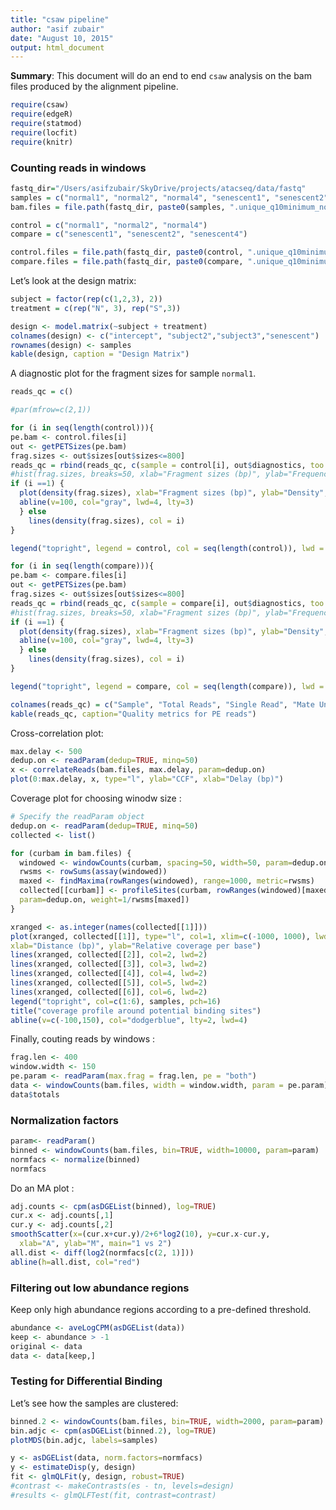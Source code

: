 ```yaml
---
title: "csaw pipeline"
author: "asif zubair"
date: "August 10, 2015"
output: html_document
---
```


**Summary**: This document will do an end to end `csaw` analysis on the bam files produced by the alignment pipeline. 

```r
require(csaw) 
require(edgeR)
require(statmod)
require(locfit)
require(knitr)
```


### Counting reads in windows ###


```r
fastq_dir="/Users/asifzubair/SkyDrive/projects/atacseq/data/fastq"
samples = c("normal1", "normal2", "normal4", "senescent1", "senescent2", "senescent4")
bam.files = file.path(fastq_dir, paste0(samples, ".unique_q10minimum_noChrM.hg19.sorted.bam"))

control = c("normal1", "normal2", "normal4")
compare = c("senescent1", "senescent2", "senescent4")

control.files = file.path(fastq_dir, paste0(control, ".unique_q10minimum_noChrM.hg19.sorted.bam"))
compare.files = file.path(fastq_dir, paste0(compare, ".unique_q10minimum_noChrM.hg19.sorted.bam"))


```


Let's look at the design matrix: 


```r
subject = factor(rep(c(1,2,3), 2))
treatment = c(rep("N", 3), rep("S",3))

design <- model.matrix(~subject + treatment) 
colnames(design) <- c("intercept", "subject2","subject3","senescent")
rownames(design) <- samples
kable(design, caption = "Design Matrix")
```


A diagnostic plot for the fragment sizes for sample `normal1`.


```r

reads_qc = c()

#par(mfrow=c(2,1))

for (i in seq(length(control))){
pe.bam <- control.files[i]
out <- getPETSizes(pe.bam)
frag.sizes <- out$sizes[out$sizes<=800]
reads_qc = rbind(reads_qc, c(sample = control[i], out$diagnostics, too.large=sum(out$sizes > 400)))
#hist(frag.sizes, breaks=50, xlab="Fragment sizes (bp)", ylab="Frequency", main="")
if (i ==1) {
  plot(density(frag.sizes), xlab="Fragment sizes (bp)", ylab="Density", main="Control Group", ylim = c(0,0.015), col = i)
  abline(v=100, col="gray", lwd=4, lty=3)
  } else 
    lines(density(frag.sizes), col = i)
}

legend("topright", legend = control, col = seq(length(control)), lwd = 1, bty = "n")

for (i in seq(length(compare))){
pe.bam <- compare.files[i]
out <- getPETSizes(pe.bam)
frag.sizes <- out$sizes[out$sizes<=800]
reads_qc = rbind(reads_qc, c(sample = compare[i], out$diagnostics, too.large=sum(out$sizes > 400)))
#hist(frag.sizes, breaks=50, xlab="Fragment sizes (bp)", ylab="Frequency", main="")
if (i ==1) {
  plot(density(frag.sizes), xlab="Fragment sizes (bp)", ylab="Density", main="Compare Group", ylim = c(0,0.015), col = i)
  abline(v=100, col="gray", lwd=4, lty=3)
  } else 
    lines(density(frag.sizes), col = i)
}

legend("topright", legend = compare, col = seq(length(compare)), lwd = 1, bty = "n")

colnames(reads_qc) = c("Sample", "Total Reads", "Single Read", "Mate Unmapped", "Unoriented", "Inter chromosomal", "Frag. Size > 400 bp")
kable(reads_qc, caption="Quality metrics for PE reads")
```


Cross-correlation plot:


```r
max.delay <- 500
dedup.on <- readParam(dedup=TRUE, minq=50)
x <- correlateReads(bam.files, max.delay, param=dedup.on)
plot(0:max.delay, x, type="l", ylab="CCF", xlab="Delay (bp)")
```


Coverage plot for choosing winodw size :


```r
# Specify the readParam object
dedup.on <- readParam(dedup=TRUE, minq=50) 
collected <- list()

for (curbam in bam.files) {
  windowed <- windowCounts(curbam, spacing=50, width=50, param=dedup.on, filter=20)
  rwsms <- rowSums(assay(windowed))
  maxed <- findMaxima(rowRanges(windowed), range=1000, metric=rwsms)
  collected[[curbam]] <- profileSites(curbam, rowRanges(windowed)[maxed],
  param=dedup.on, weight=1/rwsms[maxed])
}

xranged <- as.integer(names(collected[[1]]))
plot(xranged, collected[[1]], type="l", col=1, xlim=c(-1000, 1000), lwd=2,
xlab="Distance (bp)", ylab="Relative coverage per base")
lines(xranged, collected[[2]], col=2, lwd=2)
lines(xranged, collected[[3]], col=3, lwd=2)
lines(xranged, collected[[4]], col=4, lwd=2)
lines(xranged, collected[[5]], col=5, lwd=2)
lines(xranged, collected[[6]], col=6, lwd=2)
legend("topright", col=c(1:6), samples, pch=16)
title("coverage profile around potential binding sites")
abline(v=c(-100,150), col="dodgerblue", lty=2, lwd=4)
```


Finally, couting reads by windows :


```r
frag.len <- 400
window.width <- 150
pe.param <- readParam(max.frag = frag.len, pe = "both")
data <- windowCounts(bam.files, width = window.width, param = pe.param)
data$totals
```


### Normalization factors ###


```r
param<- readParam()
binned <- windowCounts(bam.files, bin=TRUE, width=10000, param=param)
normfacs <- normalize(binned)
normfacs
```

Do an MA plot : 

```r
adj.counts <- cpm(asDGEList(binned), log=TRUE)
cur.x <- adj.counts[,1]
cur.y <- adj.counts[,2]
smoothScatter(x=(cur.x+cur.y)/2+6*log2(10), y=cur.x-cur.y,
  xlab="A", ylab="M", main="1 vs 2")
all.dist <- diff(log2(normfacs[c(2, 1)]))
abline(h=all.dist, col="red")
```


### Filtering out low abundance regions ###

Keep only high abundance regions according to a pre-defined threshold.

```r
abundance <- aveLogCPM(asDGEList(data))
keep <- abundance > -1
original <- data
data <- data[keep,]
```



### Testing for Differential Binding ###

Let's see how the samples are clustered:

```r
binned.2 <- windowCounts(bam.files, bin=TRUE, width=2000, param=param)
bin.adjc <- cpm(asDGEList(binned.2), log=TRUE)
plotMDS(bin.adjc, labels=samples)
```


```r
y <- asDGEList(data, norm.factors=normfacs)
y <- estimateDisp(y, design)
fit <- glmQLFit(y, design, robust=TRUE)
#contrast <- makeContrasts(es - tn, levels=design)
#results <- glmQLFTest(fit, contrast=contrast)
```


